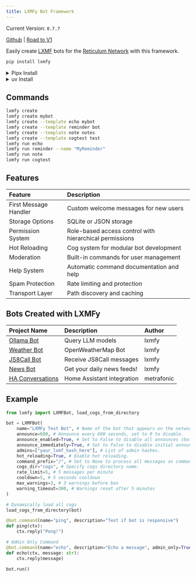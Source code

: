 ```yaml
---
title: LXMFy Bot Framework
---
```


Current Version: `0.7.7`

[Github](https://github.com/lxmfy/LXMFy) | [Road to V1](https://plane.quad4.io/spaces/issues/43d0b80cfd864a1b94025b175d1fdf64)

Easily create [LXMF](https://github.com/markqvist/LXMF) bots for the [Reticulum Network](https://reticulum.network/) with this framework.

```bash
pip install lxmfy
```

<details>
<summary>Pipx Install</summary>
```bash
pipx install lxmfy
```
</details>

<details>
<summary>uv Install</summary>
```bash
uv venv
uv pip install lxmfy
```
</details>

## Commands

```bash
lxmfy create
lxmfy create mybot
lxmfy create --template echo mybot
lxmfy create --template reminder bot
lxmfy create --template note notes
lxmfy create --template cogtest test
lxmfy run echo
lxmfy run reminder --name "MyReminder"
lxmfy run note
lxmfy run cogtest
```

## Features

| Feature              | Description                                        |
| :------------------- | :------------------------------------------------- |
| First Message Handler | Custom welcome messages for new users              |
| Storage Options      | SQLite or JSON storage                             |
| Permission System    | Role-based access control with hierarchical permissions |
| Hot Reloading        | Cog system for modular bot development             |
| Moderation           | Built-in commands for user management              |
| Help System          | Automatic command documentation and help           |
| Spam Protection      | Rate limiting and protection                       |
| Transport Layer      | Path discovery and caching                         |

## Bots Created with LXMFy 

| Project Name          | Description                   | Author      |
| :-------------------- | :---------------------------- | :---------- |
| [Ollama Bot](https://github.com/lxmfy/ollama-bot) | Query LLM models              | lxmfy       |
| [Weather Bot](https://github.com/lxmfy/weather-bot) | OpenWeatherMap Bot            | lxmfy       |
| [JS8Call Bot](https://github.com/lxmfy/js8call-bot) | Receive JS8Call messages      | lxmfy       |
| [News Bot](https://github.com/lxmfy/news-bot)   | Get your daily news feeds!    | lxmfy       |
| [HA Conversations](https://github.com/metrafonic/lxmf-ha-conversations) | Home Assistant integration    | metrafonic  |

## Example

```python
from lxmfy import LXMFBot, load_cogs_from_directory

bot = LXMFBot(
    name="LXMFy Test Bot", # Name of the bot that appears on the network.
    announce=600, # Announce every 600 seconds, set to 0 to disable.
    announce_enabled=True, # Set to False to disable all announces (both initial and periodic)
    announce_immediately=True, # Set to False to disable initial announce
    admins=["your_lxmf_hash_here"], # List of admin hashes.
    hot_reloading=True, # Enable hot reloading.
    command_prefix="/", # Set to None to process all messages as commands.
    cogs_dir="cogs", # Specify cogs directory name.
    rate_limit=5, # 5 messages per minute
    cooldown=5, # 5 seconds cooldown
    max_warnings=3, # 3 warnings before ban
    warning_timeout=300, # Warnings reset after 5 minutes
)

# Dynamically load all cogs
load_cogs_from_directory(bot)

@bot.command(name="ping", description="Test if bot is responsive")
def ping(ctx):
    ctx.reply("Pong!")

# Admin Only Command
@bot.command(name="echo", description="Echo a message", admin_only=True)
def echo(ctx, message: str):
    ctx.reply(message)

bot.run()
```